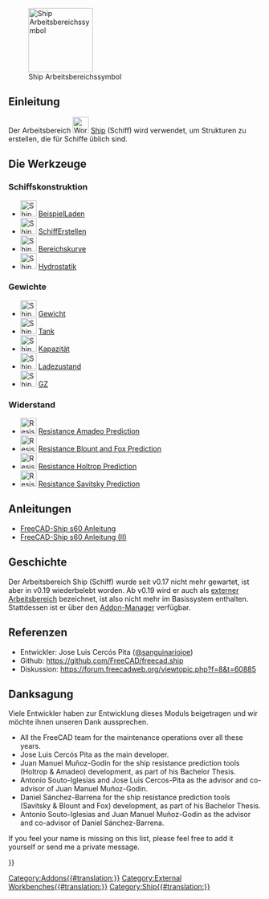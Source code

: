 <languages/>

[[Image:Workbench_Ship.svg|thumb|128px|Ship Arbeitsbereichssymbol]]

{{TOCright}}

<span id="Introduction"></span>
==Einleitung==

Der Arbeitsbereich [[Image:Workbench_Ship.svg|32px]] [[Ship_Workbench/de|Ship]] (Schiff) wird verwendet, um Strukturen zu erstellen, die für Schiffe üblich sind.

<span id="The_Tools"></span>
==Die Werkzeuge==

<span id="Ship_Design"></span>
===Schiffskonstruktion===

* [[Image:Ship_LoadExample.svg|32px]] [[Ship_LoadExample/de|BeispielLaden]]
* [[Image:Ship_CreateShip.svg|32px]] [[Ship_CreateShip/de|SchiffErstellen]]
* [[Image:Ship_AreasCurve.svg|32px]] [[Ship_AreasCurve/de|Bereichskurve]]
* [[Image:Ship_Hydrostatics.svg|32px]] [[Ship_Hydrostatics/de|Hydrostatik]]

<span id="Weights"></span>
===Gewichte===

* [[Image:Ship_Weight.svg|32px]] [[Ship_Weight/de|Gewicht]]
* [[Image:Ship_Tank.svg|32px]] [[Ship_Tank/de|Tank]]
* [[Image:Ship_Capacity.svg|32px]] [[Ship_Capacity/de|Kapazität]]
* [[Image:Ship_LoadCondition.svg|32px]] [[Ship_LoadCondition/de|Ladezustand]]
* [[Image:Ship_GZ.svg|32px]] [[Ship_GZ/de|GZ]]

<span id="Resistance"></span>
===Widerstand===

<div class="mw-translate-fuzzy">
* [[Image:Resistance_Amadeo.svg|32px]] [[Amadeo prediction/de|Resistance Amadeo Prediction]]
* [[Image:Resistance_BlountFox.svg|32px]] [[Blount and Fox prediction/de|Resistance Blount and Fox Prediction]]
* [[Image:Resistance_Holtrop.svg|32px]] [[Holtrop prediction/de|Resistance Holtrop Prediction]]
* [[Image:Resistance_Savitsky.svg|32px]] [[Savitsky prediction/de|Resistance Savitsky Prediction]]
</div>

<span id="Tutorials"></span>
==Anleitungen==

* [[FreeCAD-Ship_s60_tutorial/de|FreeCAD-Ship s60 Anleitung]]
* [[FreeCAD-Ship_s60_tutorial_(II)/de|FreeCAD-Ship s60 Anleitung (II)]]

<span id="History"></span>
==Geschichte==

Der Arbeitsbereich Ship (Schiff) wurde seit v0.17 nicht mehr gewartet, ist aber in v0.19 wiederbelebt worden. Ab v0.19 wird er auch als [[External_workbenches/de|externer Arbeitsbereich]] bezeichnet, ist also nicht mehr im Basissystem enthalten. Stattdessen ist er über den [[Std_AddonMgr/de|Addon-Manager]] verfügbar.

<span id="References"></span>
==Referenzen==

* Entwickler: Jose Luis Cercós Pita ([https://github.com/sanguinariojoe @sanguinariojoe])
* Github: https://github.com/FreeCAD/freecad.ship
* Diskussion: https://forum.freecadweb.org/viewtopic.php?f=8&t=60885

<span id="Acknowledgments"></span>
==Danksagung==

Viele Entwickler haben zur Entwicklung dieses Moduls beigetragen und wir möchte ihnen unseren Dank aussprechen.

* All the FreeCAD team for the maintenance operations over all these years.
* Jose Luis Cercós Pita as the main developer.
* Juan Manuel Muñoz-Godin for the ship resistance prediction tools (Holtrop & Amadeo) development, as part of his Bachelor Thesis.
* Antonio Souto-Iglesias and Jose Luis Cercos-Pita as the advisor and co-advisor of Juan Manuel Muñoz-Godin.
* Daniel Sánchez-Barrena for the ship resistance prediction tools (Savitsky & Blount and Fox) development, as part of his Bachelor Thesis.
* Antonio Souto-Iglesias and Juan Manuel Muñoz-Godin as the advisor and co-advisor of Daniel Sánchez-Barrena.

If you feel your name is missing on this list, please feel free to add it yourself or send me a private message.


{{Userdocnavi{{#translation:}}}}
[[Category:Addons{{#translation:}}]]
[[Category:External Workbenches{{#translation:}}]]
[[Category:Ship{{#translation:}}]]